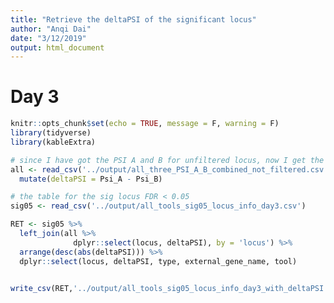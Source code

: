 ```yaml
---
title: "Retrieve the deltaPSI of the significant locus"
author: "Anqi Dai"
date: "3/12/2019"
output: html_document
---
```


# Day 3

```r
knitr::opts_chunk$set(echo = TRUE, message = F, warning = F)
library(tidyverse)
library(kableExtra)
```

```r
# since I have got the PSI A and B for unfiltered locus, now I get the difference between them in sig locus and that is what I want!!!
all <- read_csv('../output/all_three_PSI_A_B_combined_not_filtered.csv')%>%
  mutate(deltaPSI = Psi_A - Psi_B)

# the table for the sig locus FDR < 0.05
sig05 <- read_csv('../output/all_tools_sig05_locus_info_day3.csv')
```

```r
RET <- sig05 %>%
  left_join(all %>%
              dplyr::select(locus, deltaPSI), by = 'locus') %>%
  arrange(desc(abs(deltaPSI))) %>%
  dplyr::select(locus, deltaPSI, type, external_gene_name, tool)


write_csv(RET,'../output/all_tools_sig05_locus_info_day3_with_deltaPSI.csv')
```


